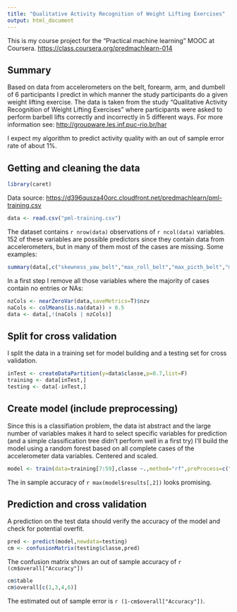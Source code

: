 ```yaml
---
title: "Qualitative Activity Recognition of Weight Lifting Exercises"
output: html_document
---
```

This is my course project for the "Practical machine learning" MOOC at Coursera. 
<https://class.coursera.org/predmachlearn-014>

## Summary
Based on data from accelerometers on the belt, forearm, arm, and dumbell of 6 participants I predict in which manner the study participants do a given weight lifting exercise. The data is taken from the study "Qualitative Activity Recognition of Weight Lifting Exercises" where participants were asked to perform barbell lifts correctly and incorrectly in 5 different ways. For more information see: <http://groupware.les.inf.puc-rio.br/har>

I expect my algorithm to predict activity quality with an out of sample error rate of about 1%. 

## Getting and cleaning the data
```r
library(caret)
```

Data source: <https://d396qusza40orc.cloudfront.net/predmachlearn/pml-training.csv>
```r
data <- read.csv("pml-training.csv")
```
The dataset contains `r nrow(data) ` observations of `r ncol(data) ` variables. 152 of these variables are possible predictors since they contain data from accelerometers, but in many of them most of the cases are missing. 
Some examples: 
```r
summary(data[,c("skewness_yaw_belt","max_roll_belt","max_picth_belt","max_yaw_belt")])
```
In a first step I remove all those variables where the majority of cases contain no entries or NAs:
```r
nzCols <- nearZeroVar(data,saveMetrics=T)$nzv
naCols <- colMeans(is.na(data)) > 0.5
data <- data[,!(naCols | nzCols)]
```
## Split for cross validation
I split the data in a training set for model building and a testing set for cross validation.
```r
inTest <- createDataPartition(y=data$classe,p=0.7,list=F)
training <- data[inTest,]
testing <- data[-inTest,]
```

## Create model (include preprocessing)
Since this is a classifiation problem, the data ist abstract and the large number of variables makes it hard to select specific variables for prediction (and a simple classification tree didn't perform well in a first try) I'll
build the model using a random forest based on all complete cases of the accelerometer data variables. Centered and scaled.
```r
model <- train(data=training[7:59],classe ~.,method="rf",preProcess=c("center", "scale"))
```
The in sample accuracy of `r max(model$results[,2]) ` looks promising.

## Prediction and cross validation
A prediction on the test data should verify the accuracy of the model and check for potential overfit.
```r
pred <- predict(model,newdata=testing) 
cm <- confusionMatrix(testing$classe,pred)
```
The confusion matrix shows an out of sample accuracy of `r (cm$overall["Accuracy"])`
```r
cm$table
cm$overall[c(1,3,4,6)]
```
The estimated out of sample error is `r (1-cm$overall["Accuracy"])`.
